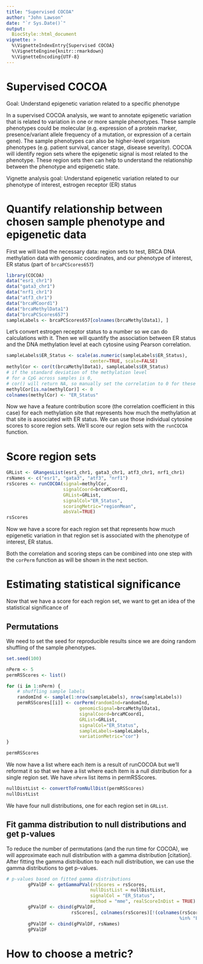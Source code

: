 ```yaml
---
title: "Supervised COCOA"
author: "John Lawson"
date: "`r Sys.Date()`"
output: 
  BiocStyle::html_document
vignette: >
  %\VignetteIndexEntry{Supervised COCOA}
  %\VignetteEngine{knitr::rmarkdown}
  %\VignetteEncoding{UTF-8}
---
```


# Supervised COCOA

Goal: Understand epigenetic variation related to a specific phenotype

In a supervised COCOA analysis, we want to annotate epigenetic variation that is related to variation in one or more sample phenotypes. These sample phenotypes could be molecular (e.g. expression of a protein marker, presence/variant allele frequency of a mutation, or expression of a certain gene). The sample phenotypes can also be higher-level organism phenotypes (e.g. patient survival, cancer stage, disease severity). COCOA will identify region sets where the epigenetic signal is most related to the phenotype. These region sets then can help to understand the relationship between the phenotype and epigenetic state. 

Vignette analysis goal: Understand epigenetic variation related to our phenotype of interest, estrogen receptor (ER) status

# Quantify relationship between chosen sample phenotype and epigenetic data

First we will load the necessary data: region sets to test, BRCA DNA methylation data with genomic coordinates, and our phenotype of interest, ER status (part of `brcaPCScores657`)

```r
library(COCOA)
data("esr1_chr1")
data("gata3_chr1")
data("nrf1_chr1")
data("atf3_chr1")
data("brcaMCoord1")
data("brcaMethylData1")
data("brcaPCScores657")
sampleLabels <- brcaPCScores657[colnames(brcaMethylData1), ]
```

Let's convert estrogen receptor status to a number so we can do calculations with it. Then we will quantify the association between ER status and the DNA methylation level at each cytosine using Pearson correlation.

```r
sampleLabels$ER_Status <- scale(as.numeric(sampleLabels$ER_Status), 
                               center=TRUE, scale=FALSE)
methylCor <- cor(t(brcaMethylData1), sampleLabels$ER_Status)
# if the standard deviation of the methylation level 
# for a CpG across samples is 0,
# cor() will return NA, so manually set the correlation to 0 for these CpGs
methylCor[is.na(methylCor)] <- 0
colnames(methylCor) <- "ER_Status"
```

Now we have a feature contribution score (the correlation coefficient in this case) for each methylation site that represents how much the methylation at that site is associated with ER status. We can use those individual cytosine scores to score region sets. We'll score our region sets with the `runCOCOA` function.

# Score region sets

```r
GRList <- GRangesList(esr1_chr1, gata3_chr1, atf3_chr1, nrf1_chr1)
rsNames <- c("esr1", "gata3", "atf3", "nrf1")
rsScores <- runCOCOA(signal=methylCor,
                     signalCoord=brcaMCoord1,
                     GRList=GRList,
                     signalCol="ER_Status",
                     scoringMetric="regionMean",
                     absVal=TRUE)
rsScores
```

Now we have a score for each region set that represents how much epigenetic variation in that region set is associated with the phenotype of interest, ER status.

Both the correlation and scoring steps can be combined into one step with the `corPerm` function as will be shown in the next section. 

# Estimating statistical significance

Now that we have a score for each region set, we want to get an idea of the statistical significance of

## Permutations

We need to set the seed for reproducible results since we are doing random shuffling of the sample phenotypes.

```r
set.seed(100)

nPerm <- 5
permRSScores <- list()

for (i in 1:nPerm) {
    # shuffling sample labels
    randomInd <- sample(1:nrow(sampleLabels), nrow(sampleLabels))
    permRSScores[[i]] <- corPerm(randomInd=randomInd, 
                           genomicSignal=brcaMethylData1, 
                           signalCoord=brcaMCoord1, 
                           GRList=GRList,
                           signalCol="ER_Status", 
                           sampleLabels=sampleLabels, 
                           variationMetric="cor")
}

permRSScores

```

We now have a list where each item is a result of runCOCOA but we'll reformat it so that we have a list where each item is a null distribution for a single region set. We have `nPerm` list items in permRSScores.

```r
nullDistList <- convertToFromNullDist(permRSScores)
nullDistList
```

We have four null distributions, one for each region set in `GRList`.

## Fit gamma distribution to null distributions and get p-values

To reduce the number of permutations (and the run time for COCOA), we will approximate each null distribution with a gamma distribution [citation]. After fitting the gamma distribution to each null distribution, we can use the gamma distributions to get p-values. 

```r
# p-values based on fitted gamma distributions
        gPValDF <- getGammaPVal(rsScores = rsScores, 
                               nullDistList = nullDistList, 
                               signalCol = "ER_Status", 
                               method = "mme", realScoreInDist = TRUE)
        gPValDF <- cbind(gPValDF, 
                        rsScores[, colnames(rsScores)[!(colnames(rsScores) 
                                                                %in% "ER_Status")]])
        gPValDF <- cbind(gPValDF, rsNames)
        gPValDF
```


# How to choose a metric?
    
